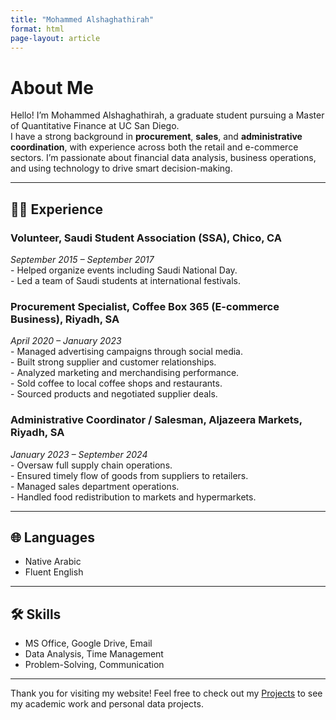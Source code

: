 ```yaml
---
title: "Mohammed Alshaghathirah"
format: html
page-layout: article
---
```


# About Me

Hello! I'm Mohammed Alshaghathirah, a graduate student pursuing a Master of Quantitative Finance at UC San Diego.  
I have a strong background in **procurement**, **sales**, and **administrative coordination**, with experience across both the retail and e-commerce sectors. I'm passionate about financial data analysis, business operations, and using technology to drive smart decision-making.

---

## 🧑‍💼 Experience

### **Volunteer**, Saudi Student Association (SSA), Chico, CA  
*September 2015 – September 2017*  
- Helped organize events including Saudi National Day.  
- Led a team of Saudi students at international festivals.

### **Procurement Specialist**, Coffee Box 365 (E-commerce Business), Riyadh, SA  
*April 2020 – January 2023*  
- Managed advertising campaigns through social media.  
- Built strong supplier and customer relationships.  
- Analyzed marketing and merchandising performance.  
- Sold coffee to local coffee shops and restaurants.  
- Sourced products and negotiated supplier deals.

### **Administrative Coordinator / Salesman**, Aljazeera Markets, Riyadh, SA  
*January 2023 – September 2024*  
- Oversaw full supply chain operations.  
- Ensured timely flow of goods from suppliers to retailers.  
- Managed sales department operations.  
- Handled food redistribution to markets and hypermarkets.

---

## 🌐 Languages

- Native Arabic  
- Fluent English  

---

## 🛠️ Skills

- MS Office, Google Drive, Email  
- Data Analysis, Time Management  
- Problem-Solving, Communication  

---

Thank you for visiting my website! Feel free to check out my [Projects](projects/index.qmd) to see my academic work and personal data projects.
